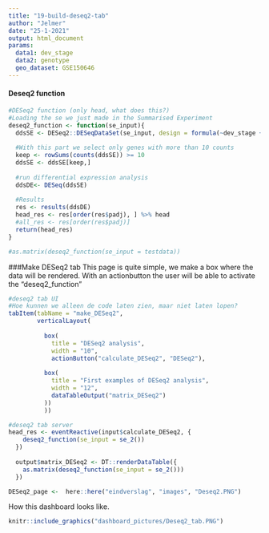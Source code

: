 ```yaml
---
title: "19-build-deseq2-tab"
author: "Jelmer"
date: "25-1-2021"
output: html_document
params:
  data1: dev_stage
  data2: genotype
  geo_dataset: GSE150646
---
```



#### Deseq2 function
```r
#DESeq2 function (only head, what does this?)
#Loading the se we just made in the Summarised Experiment
deseq2_function <- function(se_input){
  ddsSE <- DESeq2::DESeqDataSet(se_input, design = formula(~dev_stage + genotype))
  
  #With this part we select only genes with more than 10 counts
  keep <- rowSums(counts(ddsSE)) >= 10
  ddsSE <- ddsSE[keep,]
  
  #run differential expression analysis
  ddsDE<- DESeq(ddsSE)
  
  #Results
  res <- results(ddsDE)
  head_res <- res[order(res$padj), ] %>% head
  #all_res <- res[order(res$padj)]
  return(head_res)
}

#as.matrix(deseq2_function(se_input = testdata))

```

###Make DESeq2 tab
This page is quite simple, we make a box where the data will be rendered. With an actionbutton the user will be able to activate the "deseq2_function" 

```r
#deseq2 tab UI
#Hoe kunnen we alleen de code laten zien, maar niet laten lopen?
tabItem(tabName = "make_DESeq2",
        verticalLayout(
         
          box(
            title = "DESeq2 analysis",
            width = "10",
            actionButton("calculate_DESeq2", "DESeq2"),
            
          box(
            title = "First examples of DESeq2 analysis",
            width = "12",
            dataTableOutput("matrix_DESeq2")
          ))
          ))
```

```r
#deseq2 tab server
head_res <- eventReactive(input$calculate_DESeq2, {
    deseq2_function(se_input = se_2())
  })
  
  output$matrix_DESeq2 <- DT::renderDataTable({
    as.matrix(deseq2_function(se_input = se_2()))
  })
```

```r
DESeq2_page <-  here::here("eindverslag", "images", "Deseq2.PNG")
```

How this dashboard looks like.
```r
knitr::include_graphics("dashboard_pictures/Deseq2_tab.PNG")
```
